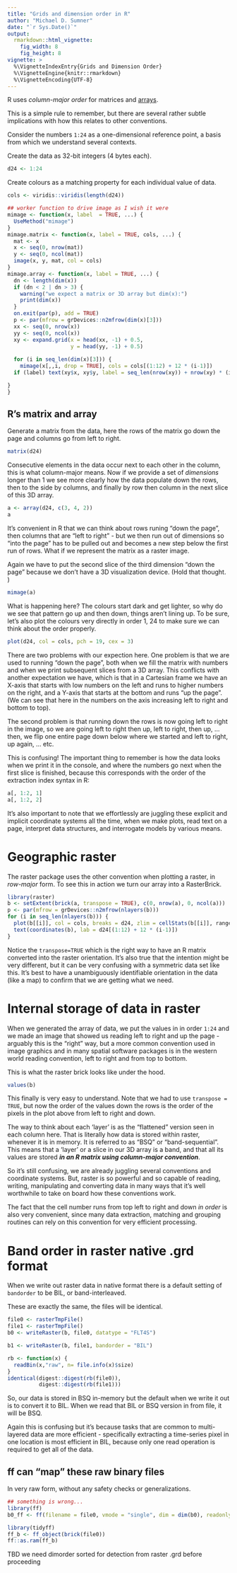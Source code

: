 ```yaml
---
title: "Grids and dimension order in R"
author: "Michael D. Sumner"
date: "`r Sys.Date()`"
output:
  rmarkdown::html_vignette:
    fig_width: 8
    fig_height: 8
vignette: >
  %\VignetteIndexEntry{Grids and Dimension Order}
  %\VignetteEngine{knitr::rmarkdown}
  %\VignetteEncoding{UTF-8}
---
```



R uses *column-major order* for matrices and [arrays][reticulate]. 

[reticulate]: https://cran.r-project.org/web/packages/reticulate/vignettes/arrays.html "Array order discussed in reticulate"

This is a simple rule to remember, but there are several rather subtle implications with how this relates to other conventions. 

Consider the numbers `1:24` as a one-dimensional reference point, a basis from which we 
understand several contexts. 

Create the data as 32-bit integers (4 bytes each). 

```r
d24 <- 1:24
```

Create colours as a matching property for each individual value of data. 

```r
cols <- viridis::viridis(length(d24))

## worker function to drive image as I wish it were
mimage <- function(x, label  = TRUE, ...) {
  UseMethod("mimage")
}
mimage.matrix <- function(x, label = TRUE, cols, ...) {
  mat <- x
  x <- seq(0, nrow(mat))
  y <- seq(0, ncol(mat))
  image(x, y, mat, col = cols)
}
mimage.array <- function(x, label = TRUE, ...) {
  dn <- length(dim(x))
  if (dn < 2 | dn > 3) {
    warning("we expect a matrix or 3D array but dim(x):")
    print(dim(x))
  }
  on.exit(par(p), add = TRUE)
  p <- par(mfrow = grDevices::n2mfrow(dim(x)[3]))
  xx <- seq(0, nrow(x))
  yy <- seq(0, ncol(x))
  xy <- expand.grid(x = head(xx, -1) + 0.5, 
                    y = head(yy, -1) + 0.5)
  
  for (i in seq_len(dim(x)[3])) {
    mimage(x[,,i, drop = TRUE], cols = cols[(1:12) + 12 * (i-1)])
  if (label) text(xy$x, xy$y, label = seq_len(nrow(xy)) + nrow(xy) * (i - 1))

}
}
```

## R's matrix and array

Generate a matrix from the data, here the rows of the matrix go down the page and columns go from left to right. 

```r
matrix(d24)
```

Consecutive elements in the data occur next to each other in the column, this is what 
column-major means. Now if we provide a set of *dimensions* longer than 1 we see more clearly how the data populate down the rows, then to the side by columns, and finally by row then column in the next slice of this 3D array. 

```r
a <- array(d24, c(3, 4, 2))
a
```

It's convenient in R that we can think about rows runing "down the page", then columns that are "left to right" - but we then run out of dimensions so "into the page" has to be pulled out and becomes a new step below the first run of rows. What if we represent the matrix as a raster image. 

Again we have to put the second slice of the third dimension "down the page" because we don't have a 3D visualization device. (Hold that thought. )

```r
mimage(a)
```

What is happening here? The colours start dark and get lighter, so why do we see that pattern go up and then down, things aren't lining up. To be sure, let's also plot the colours very directly in order 1, 24 to make sure we can think about the order properly. 

```r
plot(d24, col = cols, pch = 19, cex = 3)
```

There are two problems with our expection here. One problem is that we are used to running "down the page", both when we fill the matrix with numbers and when we print subsequent slices from a 3D array. This conflicts with another expectation we have, which is that in a Cartesian frame we have an X-axis that starts with low numbers on the left and runs to  higher numbers on the right, and a Y-axis that starts at the bottom and runs "up the page". (We can see that here in the numbers on the axis increasing left to right and bottom to top). 


The second problem is that running down the rows is now going left to right in the image, so we are going left to right then up, left to right, then up, ... then, we flip one entire page down below where we started and left to right, up again, ... etc. 

This is confusing!  The important thing to remember is how the data looks when we print it in the console, and where the numbers go next when the first slice is finished, because this corresponds with the order of the extraction index syntax in R: 

```r
a[, 1:2, 1]
a[, 1:2, 2]
```

It's also important to note that we effortlessly are juggling these explicit and implicit coordinate systems all the time, when we make plots, read text on a page, interpret data structures, and interrogate models by various means. 


# Geographic raster

The raster package uses the other convention when plotting a raster, in  *row-major* form. To see this in action we turn our array into a RasterBrick. 

```r
library(raster)
b <- setExtent(brick(a, transpose = TRUE), c(0, nrow(a), 0, ncol(a)))
p <- par(mfrow = grDevices::n2mfrow(nlayers(b)))
for (i in seq_len(nlayers(b))) {
  plot(b[[i]], col = cols, breaks = d24, zlim = cellStats(b[[i]], range), asp = "")
  text(coordinates(b), lab = d24[(1:12) + 12 * (i-1)])
}
```

Notice the `transpose=TRUE` which is the right way to have an R matrix converted into the raster orientation. It's also true that the intention might be very different, but it can be very confusing with a symmetric data set like this. It's best to have a unambiguously identifiable orientation in the data (like a map) to confirm that we are getting what we need. 

# Internal storage of data in raster

When we generated the array of data, we put the values in in order `1:24` and we made an image that showed us reading left to right and up the page - arguably this is the "right" way, but a more common convention used in image graphics and in many spatial software packages is in the western world reading convention, left to right and from top to bottom. 

This is what the raster brick looks like under the hood. 

```r
values(b)
```

This finally is very easy to understand. Note that we had to use `transpose = TRUE`, but now the order of the values down the rows is the order of the pixels in the plot above from left to right and down. 

The way to think about each 'layer' is as the "flattened" version seen in each column here. That is literally how data is stored within raster, whenever it is in memory. It is referred to as "BSQ" or "band-sequential". This means that a 'layer' or a slice in our 3D array is a band, and that all its values are stored ***in an R matrix using column-major convention***. 

So it's still confusing, we are already juggling several conventions and coordinate systems. But, raster is so powerful and so capable of reading, writing, manipulating and converting data in many ways that it's well worthwhile to take on board how these conventions work. 

The fact that the cell number runs from top left to right and down *in order* is also very convenient, since many data extraction, matching and grouping routines can rely on this convention for very efficient processing. 


# Band order in raster native .grd format

When we write out raster data in native format there is a default
setting of `bandorder` to be BIL, or band-interleaved. 

These are exactly the same, the files will be identical. 
```r
file0 <- rasterTmpFile()
file1 <- rasterTmpFile()
b0 <- writeRaster(b, file0, datatype = "FLT4S")

b1 <- writeRaster(b, file1, bandorder = "BIL")

rb <- function(x) {
  readBin(x,"raw", n= file.info(x)$size)
}
identical(digest::digest(rb(file0)), 
          digest::digest(rb(file1)))
```
So, our data is stored in BSQ in-memory but the default when we write it out is to convert it to BIL. When we read that BIL or BSQ version in from file, it will be BSQ. 

Again this is confusing but it's because tasks that are common to multi-layered data are more efficient - specifically extracting a time-series pixel in one location is most efficient in BIL, because only one read operation is required to get all of the data. 

## ff can "map" these raw binary files

In very raw form, without any safety checks or generalizations. 

```r
## something is wrong...
library(ff)
b0_ff <- ff(filename = file0, vmode = "single", dim = dim(b0), readonly = TRUE  )
```

```r

library(tidyff)
ff_b <- ff_object(brick(file0))
ff::as.ram(ff_b)

```

TBD we need dimorder sorted for detection from raster .grd before proceeding